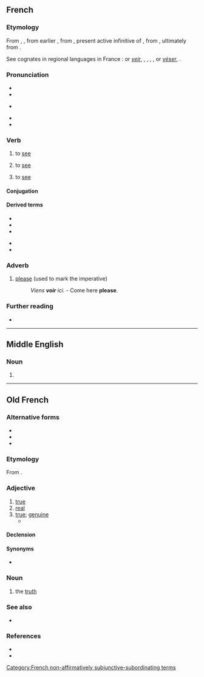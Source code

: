 ==French==

===Etymology===
From {{inh|fr|fro|veoir}}, {{m|fro|veir}}, from earlier {{m|fro|vedeir}}, from {{inh|fr|la|vidēre}}, present active infinitive of {{m|la|videō}}, from {{inh|fr|itc-pro|*widēō}}, ultimately from {{der|fr|ine-pro|*weyd-}}.

See cognates in regional languages in France : {{cog|nrf|veî}} or ''[[veir]]'', {{cog|roa-gal|vair}}, {{cog|pcd|vir}}, {{cog|roa-brg|voi}}, {{cog|frp|vêre}}, {{cog|oc|veire}} or ''[[véser]]'', {{cog|co|vedè}}.

===Pronunciation===
* {{fr-IPA}}
* {{audio|fr|Fr-voir.ogg|audio}}
* {{a|Louisiana}} {{IPA|fr|[(v)wɒ(ɾ)]}}
* {{homophones|fr|voire}}
* {{rhymes|fr|waʁ}}

===Verb===
{{fr-verb}}

# to [[see]] {{gloss|visually}}
#: {{ux|fr|Je '''vois''' ma mère là-bas.|I see my mother over there.}}
# to [[see]] {{gloss|to understand}}
#: {{ux|fr|Tu '''vois''' que tu avais tort ?|Do you '''see''' that you were wrong?}}
# to [[see]] {{gloss|to visit, to go and see}}

====Conjugation====
{{fr-conj-auto}}

====Derived terms====
{{top2}}
* {{l|fr|n'y voir que du feu}}
* {{l|fr|prévoir}}
* {{l|fr|revoir}}
{{mid2}}
* {{l|fr|voyance}}
* {{l|fr|voyeur}}
{{bottom}}

===Adverb===
{{fr-adv}}

# {{lb|fr|Louisiana French}} [[please]] (used to mark the imperative)
#: ''Viens '''voir''' ici.'' - Come here '''please'''.

===Further reading===
* {{R:TLFi}}

[[Category:French non-affirmatively subjunctive-subordinating terms]]

----

==Middle English==

===Noun===
{{head|enm|noun}}

# {{alternative form of|enm|veir}}

----

==Old French==

===Alternative forms===
* {{l|fro|veir}}
* {{l|fro|vair}}
* {{l|fro|ver}}

===Etymology===
From {{inh|fro|la|vērus}}.

===Adjective===
{{fro-adj}}

# [[true]]
# [[real]]
# [[true]]; [[genuine]]
#* {{quote-book|fro|year=circa 1150|author=Thomas d'Angleterre|title=Le Roman de Tristan|passage={{lang|fro|E cele, qui est '''veire''' amie}}|translation=And she, who is a true friend|page=176 (of the Champion Classiques edition, {{ISBN|2-7453-0520-4}}, line 2178}}

====Declension====
{{fro-decl-adj}}

====Synonyms====
* {{l|fro|verai}}

===Noun===
{{fro-noun|m}}

# the [[truth]]

===See also===
* {{l|fro|veoir}}

===References===
* {{R:Godefroy}}
* {{R:Anglo-Norman On-Line Hub|veir}}